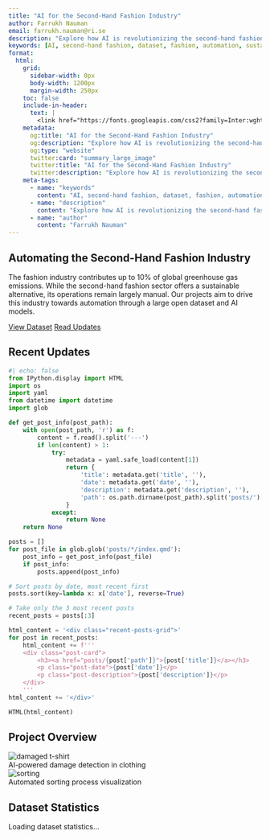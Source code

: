 ```yaml
---
title: "AI for the Second-Hand Fashion Industry"
author: Farrukh Nauman
email: farrukh.nauman@ri.se
description: "Explore how AI is revolutionizing the second-hand fashion industry through automated solutions for sustainable fashion."
keywords: [AI, second-hand fashion, dataset, fashion, automation, sustainable fashion, machine learning, computer vision]
format:
  html:
    grid:
      sidebar-width: 0px
      body-width: 1200px
      margin-width: 250px
    toc: false
    include-in-header:
      text: |
        <link href="https://fonts.googleapis.com/css2?family=Inter:wght@400;500;600;700&display=swap" rel="stylesheet">
    metadata:
      og:title: "AI for the Second-Hand Fashion Industry"
      og:description: "Explore how AI is revolutionizing the second-hand fashion industry through automated solutions for sustainable fashion."
      og:type: "website"
      twitter:card: "summary_large_image"
      twitter:title: "AI for the Second-Hand Fashion Industry"
      twitter:description: "Explore how AI is revolutionizing the second-hand fashion industry through automated solutions for sustainable fashion."
    meta-tags:
      - name: "keywords"
        content: "AI, second-hand fashion, dataset, fashion, automation, sustainable fashion, machine learning, computer vision"
      - name: "description"
        content: "Explore how AI is revolutionizing the second-hand fashion industry through automated solutions for sustainable fashion."
      - name: "author"
        content: "Farrukh Nauman"
---
```


::: {.hero-section}
# Automating the Second-Hand Fashion Industry

The fashion industry contributes up to 10% of global greenhouse gas emissions. While the second-hand fashion sector offers a sustainable alternative, its operations remain largely manual. Our projects aim to drive this industry towards automation through a large open dataset and AI models.

::: {.hero-buttons}
[View Dataset](https://zenodo.org/records/13788681){.btn-primary}
[Read Updates](#recent-posts){.btn-secondary}
:::
:::

## Recent Updates {#recent-posts}

::: {.column-screen-inset}
:::: {.listing-block}
::: {#recent-posts-content}
:::
::::
:::

```python
#| echo: false
from IPython.display import HTML
import os
import yaml
from datetime import datetime
import glob

def get_post_info(post_path):
    with open(post_path, 'r') as f:
        content = f.read().split('---')
        if len(content) > 1:
            try:
                metadata = yaml.safe_load(content[1])
                return {
                    'title': metadata.get('title', ''),
                    'date': metadata.get('date', ''),
                    'description': metadata.get('description', ''),
                    'path': os.path.dirname(post_path).split('posts/')[-1]
                }
            except:
                return None
    return None

posts = []
for post_file in glob.glob('posts/*/index.qmd'):
    post_info = get_post_info(post_file)
    if post_info:
        posts.append(post_info)

# Sort posts by date, most recent first
posts.sort(key=lambda x: x['date'], reverse=True)

# Take only the 3 most recent posts
recent_posts = posts[:3]

html_content = '<div class="recent-posts-grid">'
for post in recent_posts:
    html_content += f'''
    <div class="post-card">
        <h3><a href="posts/{post['path']}">{post['title']}</a></h3>
        <p class="post-date">{post['date']}</p>
        <p class="post-description">{post['description']}</p>
    </div>
    '''
html_content += '</div>'

HTML(html_content)
```

## Project Overview

:::{.grid}
:::{.g-col-6}
<div class="image-card">
<img src="assets/damaged_tshirt.jpg" alt="damaged t-shirt" class="feature-image"/>
<div class="image-caption">AI-powered damage detection in clothing</div>
</div>
:::
:::{.g-col-6}
<div class="image-card">
<img src="assets/sorting_gemini.jpeg" alt="sorting" class="feature-image"/>
<div class="image-caption">Automated sorting process visualization</div>
</div>
:::
:::

## Dataset Statistics {#stats}

:::{.stats-section}
<div class="stats-card">
<div id="dataset-stats">Loading dataset statistics...</div>
</div>

<!-- ::: {.callout-note}
This page will be updated with tutorials with the dataset, tasks like damage detection and model comparison. Stay tuned! (Last updated: `2024-11-24`).
::: -->
:::

<script>
  async function fetchDatasetStats() {
    try {
      const response = await fetch('https://zenodo.org/api/records/13788681');
      const data = await response.json();
      const stats = `
        <div class="stats-grid">
          <div class="stat-item">
            <h3>${data.stats.downloads}</h3>
            <p>Downloads</p>
          </div>
          <div class="stat-item">
            <h3>${data.stats.views}</h3>
            <p>Views</p>
          </div>
          <div class="stat-item">
            <h3>${data.metadata.title}</h3>
            <p>Dataset Name</p>
          </div>
        </div>
      `;
      document.getElementById('dataset-stats').innerHTML = stats;
    } catch (error) {
      document.getElementById('dataset-stats').innerHTML = 'Failed to load dataset statistics.';
    }
  }

  fetchDatasetStats();
  setInterval(fetchDatasetStats, 600000);
</script>
